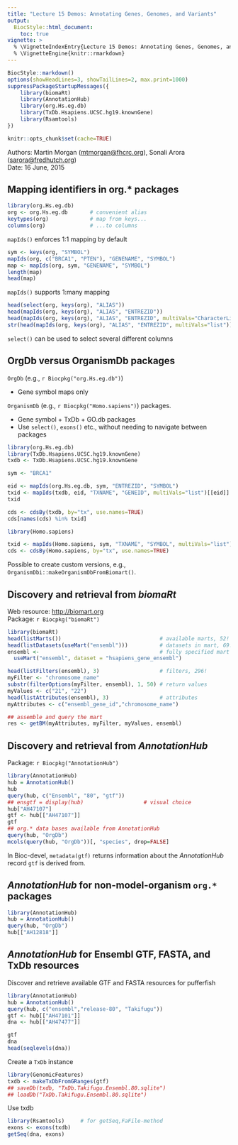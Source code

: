 ```yaml
---
title: "Lecture 15 Demos: Annotating Genes, Genomes, and Variants"
output:
  BiocStyle::html_document:
    toc: true
vignette: >
  % \VignetteIndexEntry{Lecture 15 Demos: Annotating Genes, Genomes, and Variants}
  % \VignetteEngine{knitr::rmarkdown}
---
```


```r
BiocStyle::markdown()
options(showHeadLines=3, showTailLines=2, max.print=1000)
suppressPackageStartupMessages({
    library(biomaRt)
    library(AnnotationHub)
    library(org.Hs.eg.db)
    library(TxDb.Hsapiens.UCSC.hg19.knownGene)
    library(Rsamtools)
})
```

```r
knitr::opts_chunk$set(cache=TRUE)
```

Authors: Martin Morgan (<a
  href="mailto:mtmorgan@fhcrc.org">mtmorgan@fhcrc.org</a>), Sonali
  Arora (<a
  href="mailto:sarora@fredhutch.org">sarora@fredhutch.org</a>)<br />
Date: 16 June, 2015<br />

## Mapping identifiers in org.* packages

```r
library(org.Hs.eg.db)
org <- org.Hs.eg.db       # convenient alias
keytypes(org)             # map from keys...
columns(org)              # ...to columns
```

`mapIds()` enforces 1:1 mapping by default

```r
sym <- keys(org, "SYMBOL")
mapIds(org, c("BRCA1", "PTEN"), "GENENAME", "SYMBOL")
map <- mapIds(org, sym, "GENENAME", "SYMBOL")
length(map)
head(map)
```

`mapIds()` supports 1:many mapping

```r
head(select(org, keys(org), "ALIAS"))
head(mapIds(org, keys(org), "ALIAS", "ENTREZID"))
head(mapIds(org, keys(org), "ALIAS", "ENTREZID", multiVals="CharacterList"))
str(head(mapIds(org, keys(org), "ALIAS", "ENTREZID", multiVals="list")))
```

`select()` can be used to select several different columns

## OrgDb versus OrganismDb packages

`OrgDb` (e.g., `r Biocpkg("org.Hs.eg.db")`)

- Gene symbol maps only

`OrganismDb` (e.g., `r Biocpkg("Homo.sapiens")`) packages.

- Gene symbol + TxDb + GO.db packages
- Use `select()`, `exons()` etc., without needing to navigate between
  packages

```r
library(org.Hs.eg.db)
library(TxDb.Hsapiens.UCSC.hg19.knownGene)
txdb <- TxDb.Hsapiens.UCSC.hg19.knownGene

sym <- "BRCA1"

eid <- mapIds(org.Hs.eg.db, sym, "ENTREZID", "SYMBOL")
txid <- mapIds(txdb, eid, "TXNAME", "GENEID", multiVals="list")[[eid]]
txid

cds <- cdsBy(txdb, by="tx", use.names=TRUE)
cds[names(cds) %in% txid]
```

```r
library(Homo.sapiens)

txid <- mapIds(Homo.sapiens, sym, "TXNAME", "SYMBOL", multiVals="list")[[sym]]
cds <- cdsBy(Homo.sapiens, by="tx", use.names=TRUE)
```

Possible to create custom versions, e.g.,
`OrganismDbi::makeOrganismDbFromBiomart()`.

## Discovery and retrieval from _biomaRt_

Web resource: [http://biomart.org](http://biomart.org)<br />
Package: `r Biocpkg("biomaRt")`

```r
library(biomaRt)
head(listMarts())                               # available marts, 52!
head(listDatasets(useMart("ensembl")))          # datasets in mart, 69!
ensembl <-                                      # fully specified mart
  useMart("ensembl", dataset = "hsapiens_gene_ensembl")

head(listFilters(ensembl), 3)                   # filters, 296!
myFilter <- "chromosome_name"
substr(filterOptions(myFilter, ensembl), 1, 50) # return values
myValues <- c("21", "22")
head(listAttributes(ensembl), 3)                # attributes
myAttributes <- c("ensembl_gene_id","chromosome_name")

## assemble and query the mart
res <- getBM(myAttributes, myFilter, myValues, ensembl)
```

## Discovery and retrieval from _AnnotationHub_

Package: `r Biocpkg("AnnotationHub")`

```r
library(AnnotationHub)
hub = AnnotationHub()
hub
query(hub, c("Ensembl", "80", "gtf"))
## ensgtf = display(hub)                   # visual choice
hub["AH47107"]
gtf <- hub[["AH47107"]]
gtf
## org.* data bases available from AnnotationHub
query(hub, "OrgDb")
mcols(query(hub, "OrgDb"))[, "species", drop=FALSE]
```

In Bioc-devel, `metadata(gtf)` returns information about the
_AnnotationHub_ record `gtf` is derived from.

## _AnnotationHub_ for non-model-organism `org.*` packages

```r
library(AnnotationHub)
hub = AnnotationHub()
query(hub, "OrgDb")
hub[["AH12818"]]
```

## _AnnotationHub_ for Ensembl GTF, FASTA, and TxDb resources

Discover and retrieve available GTF and FASTA resources for pufferfish

```r
library(AnnotationHub)
hub = AnnotationHub()
query(hub, c("ensembl","release-80", "Takifugu"))
gtf <- hub[["AH47101"]]
dna <- hub[["AH47477"]]

gtf
dna
head(seqlevels(dna))
```

Create a `TxDb` instance

```r
library(GenomicFeatures)
txdb <- makeTxDbFromGRanges(gtf)
## saveDb(txdb, "TxDb.Takifugu.Ensembl.80.sqlite")
## loadDb("TxDb.Takifugu.Ensembl.80.sqlite")
```

Use txdb

```r
library(Rsamtools)     # for getSeq,FaFile-method
exons <- exons(txdb)
getSeq(dna, exons)
```

